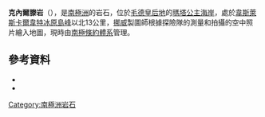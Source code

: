 {{coord|71|33|S|2|52|W|source:GNIS|display=title}}

'''克內爾滕岩'''（{{lang-nn|Knerten i Dronning Maud Land}}），是[[南極洲|南極洲]]的岩石，位於[[毛德皇后地|毛德皇后地]]的[[瑪塔公主海岸|瑪塔公主海岸]]，處於[[韋斯萊斯卡爾韋特冰原島峰|韋斯萊斯卡爾韋特冰原島峰]]以北13公里，[[挪威|挪威]]製圖師根據探險隊的測量和拍攝的空中照片繪入地圖，現時由[[南極條約體系|南極條約體系]]管理。

==參考資料==
*{{cite gnis | type = antarid | id = 8066| name = Knerten Rock | accessdate = 2013-05-10}}
*{{usgs-gazetteer|id=8066}}

{{Antarctica-geo-stub}}
[[Category:南極洲岩石|Category:南極洲岩石]]
